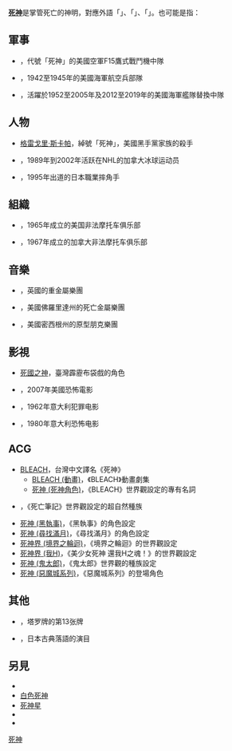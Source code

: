 {{wiktionary|死神}}
'''[[死神|死神]]'''是掌管死亡的神明，對應外語「{{tsl|en|Grim Reaper (disambiguation)|Grim Reaper}}」、「{{tsl|en|Reaper (disambiguation)|Reaper}}」、「{{tsl|en|Death (disambiguation)|Death}}」。也可能是指：

== 軍事 ==
* {{tsl|en|493rd Fighter Squadron|第493战斗机中队}}，代號「死神」的美國空軍F15鷹式戰鬥機中隊
* {{tsl|en|VF-10}}，1942至1945年的美國海軍航空兵部隊
* {{tsl|en|VFA-101}}，活躍於1952至2005年及2012至2019年的美國海軍艦隊替換中隊

== 人物 ==
* [[格雷戈里·斯卡帕|格雷戈里·斯卡帕]]，綽號「死神」，美國黑手黨家族的殺手
* {{tsl|en|Stu Grimson|斯图·格里姆森}}，1989年到2002年活跃在NHL的加拿大冰球运动员
* {{tsl|ja|死神 (プロレスラー)|死神 (職業摔角)}}，1995年出道的日本職業摔角手

== 組織 ==
* {{tsl|en|Grim Reapers Motorcycle Club (USA)|死神摩托车俱乐部 (美国)}}，1965年成立的美国非法摩托车俱乐部
* {{tsl|en|Grim Reapers Motorcycle Club (Canada)|死神摩托车俱乐部 (加拿大)}}，1967年成立的加拿大非法摩托车俱乐部

== 音樂 ==
* {{tsl|en|Grim Reaper (band)|死神 (英國樂團)}}，英國的重金屬樂團
* {{tsl|en|Death (metal band)|死神 (金屬樂團)}}，美國佛羅里達州的死亡金屬樂團
* {{tsl|en|Death (proto-punk band)|死神 (原型朋克樂團)}}，美國密西根州的原型朋克樂團

== 影視 ==
* [[:wikia:zh.palmardrama:死國之神|死國之神]]，臺灣霹靂布袋戲的角色
* {{tsl|en|Grim Reaper (film)|亡灵之神}}，2007年美國恐怖電影
* {{tsl|en|La commare secca|死神 (1962年电影)}}，1962年意大利犯罪电影
* {{tsl|en|Antropophagus|死神 (1980年电影)}}，1980年意大利恐怖电影

== ACG ==
* [[BLEACH|BLEACH]]，台灣中文譯名《死神》
** [[BLEACH_(動畫)|BLEACH (動畫)]]，《BLEACH》動畫劇集
** [[死神_(死神角色)|死神 (死神角色)]]，《BLEACH》世界觀設定的專有名詞
* {{tsl|ja|死神 (DEATH NOTE)|死神 (死亡筆記)}}，《死亡筆記》世界觀設定的超自然種族
* [[黑執事角色列表#死神|死神 (黑執事)]]，《黑執事》的角色設定
* [[尋找滿月#死神|死神 (尋找滿月)]]，《尋找滿月》的角色設定
* [[境界之輪迴#死神界|死神界 (境界之輪迴)]]，《境界之輪迴》的世界觀設定
* [[美少女死神_還我H之魂！#用語|死神界 (我H)]]，《美少女死神 還我H之魂！》的世界觀設定
* [[鬼太郎角色列表#死神|死神 (鬼太郎)]]，《鬼太郎》世界觀的種族設定
* [[惡魔城系列角色列表#死神|死神 (惡魔城系列)]]，《惡魔城系列》的登場角色

== 其他 ==
* {{tsl|en|Death (Tarot card)|死神 (塔罗牌)}}，塔罗牌的第13张牌
* {{tsl|ja|死神 (落語)}}，日本古典落語的演目

== 另見 ==
* {{tsl|en|Death (disambiguation)|死亡 (消歧义)}}
* [[白色死神|白色死神]]
* [[死神星|死神星]]
* {{lookfrom|死神}}
* {{intitle|死神}}

{{disambig|Cat=二字消歧义}}
[[Category:死神|]]